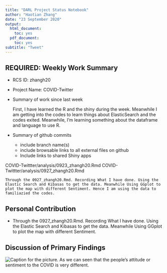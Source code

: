 ```yaml
---
title: "DARL Project Status Notebook"
author: "Haotian Zhang"
date: "23 September 2020"
output:
  html_document:
    toc: yes
  pdf_document:
    toc: yes
subtitle: "Tweet"
---
```


## REQUIRED: Weekly Work Summary	

* RCS ID: zhangh20
* Project Name: COVID-Twitter
* Summary of work since last week 

    First, I have learned the R and the shiny during the week. Meanwhile I am getting into the codes to learn things about ElasticSearch and the codes exited. Meanwhile, I'm learning something about the dataframe and language to use R.
    
* Summary of github commits 

    * include branch name(s)
    * include browsable links to all external files on github
    * Include links to shared Shiny apps
    
COVID-Twittter/analysis/0923_zhangh20.Rmd
COVID-Twittter/analysis/0927_zhangh20.Rmd

    Through the 0927_zhangh20.Rmd. Recording What I have done. Using the Elastic Search and Kibasas to get the data. Meanwhile Using GGplot to plot the map with different Sentiment. Hence I am using the data to familiazied the codes.
    
## Personal Contribution	

* Through the 0927_zhangh20.Rmd. Recording What I have done. Using the Elastic Search and Kibasas to get the data. Meanwhile Using GGplot to plot the map with different Sentiment. 
    

## Discussion of Primary Findings 	
![Caption for the picture.](./zhangh20Folder/Assignment0301.jpg)
	As we can seen that the people's attitude or sentiment to the COVID is very different. 
